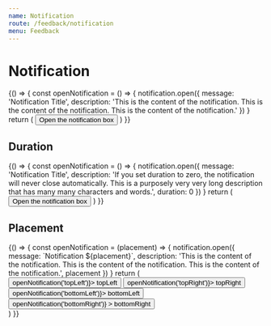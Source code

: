 ```yaml
---
name: Notification
route: /feedback/notification
menu: Feedback
---
```



# Notification

<Playground>
  {() => {
    const openNotification = () => {
      notification.open({
        message: 'Notification Title',
        description:
          'This is the content of the notification. This is the content of the notification. This is the content of the notification.'
      })
    }
    return (
      <Button type='primary' onClick={openNotification}>
        Open the notification box
      </Button>
    )
  }}
</Playground>

## Duration

<Playground>
  {() => {
    const openNotification = () => {
      notification.open({
        message: 'Notification Title',
        description:
          'If you set duration to zero, the notification will never close automatically. This is a purposely very very long description that has many many characters and words.',
        duration: 0
      })
    }
    return (
      <Button type='primary' onClick={openNotification}>
        Open the notification box
      </Button>
    )
  }}
</Playground>

## Placement

<Playground>
  {() => {
    const openNotification = (placement) => {
      notification.open({
        message: `Notification ${placement}`,
        description:
          'This is the content of the notification. This is the content of the notification. This is the content of the notification.',
        placement
      })
    }
    return (
      <div>
        <Space>
          <Button type='primary' onClick={() => openNotification('topLeft')}>
            topLeft
          </Button>
          <Button type='primary' onClick={() => openNotification('topRight')}>
            topRight
          </Button>
        </Space>
        <Divider />
        <Space>
          <Button type='primary' onClick={() => openNotification('bottomLeft')}>
            bottomLeft
          </Button>
          <Button
            type='primary'
            onClick={() => openNotification('bottomRight')}
          >
            bottomRight
          </Button>
        </Space>
      </div>
    )
  }}
</Playground>
